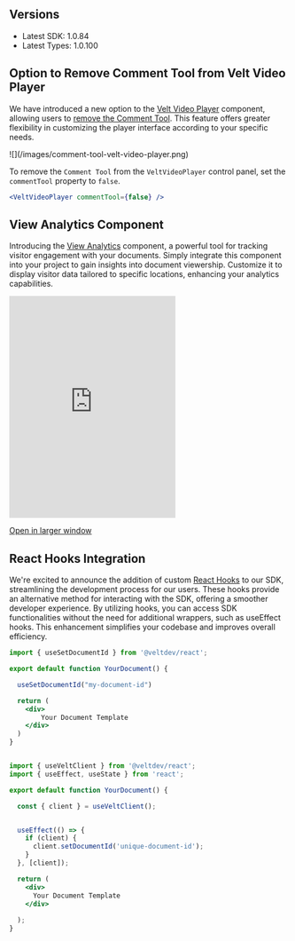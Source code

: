 
## Versions

- Latest SDK: 1.0.84
- Latest Types: 1.0.100


## Option to Remove Comment Tool from Velt Video Player

We have introduced a new option to the [Velt Video Player](/async-collaboration/video-player-comments/overview) component, allowing users to [remove the Comment Tool](/async-collaboration/video-player-comments/customize-behavior). This feature offers greater flexibility in customizing the player interface according to your specific needs.

<Frame caption="Velt Video Player with Comment Tool Enabled">
![](/images/comment-tool-velt-video-player.png)
</Frame>

To remove the `Comment Tool` from the `VeltVideoPlayer` control panel, set the `commentTool` property to `false`.

```jsx
<VeltVideoPlayer commentTool={false} />
```


## View Analytics Component

Introducing the [View Analytics](/async-collaboration/view-analytics/overview) component, a powerful tool for tracking visitor engagement with your documents. Simply integrate this component into your project to gain insights into document viewership. Customize it to display visitor data tailored to specific locations, enhancing your analytics capabilities.

<Frame>
<iframe
      src="https://landing-page-demo-velt.vercel.app/?feature=view-analytics"
      allow="camera; microphone"
      scrolling="no"
      frameborder="0"
      class="w-full"
      height="400px"
    ></iframe>
</Frame>

[Open in larger window](https://landing-page-demo-velt.vercel.app/?feature=view-analytics)



## React Hooks Integration

We're excited to announce the addition of custom [React Hooks](/api-reference/hooks/hooks) to our SDK, streamlining the development process for our users. These hooks provide an alternative method for interacting with the SDK, offering a smoother developer experience. By utilizing hooks, you can access SDK functionalities without the need for additional wrappers, such as useEffect hooks. This enhancement simplifies your codebase and improves overall efficiency.


<Tabs>

<Tab title="Example with Hooks">

```jsx
import { useSetDocumentId } from '@veltdev/react';

export default function YourDocument() {

  useSetDocumentId("my-document-id")

  return (
    <div>
        Your Document Template
    </div>
  )
}
```

</Tab>

<Tab title="Example without Hooks">

```jsx

import { useVeltClient } from '@veltdev/react';
import { useEffect, useState } from 'react';

export default function YourDocument() {

  const { client } = useVeltClient();


  useEffect(() => {
    if (client) {
      client.setDocumentId('unique-document-id');
    }
  }, [client]);

  return (
    <div>
      Your Document Template 
    </div>
    
  );
}
```

</Tab>

</Tabs>